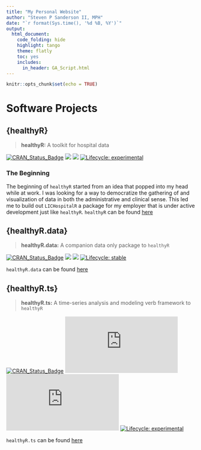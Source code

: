 ```yaml
---
title: "My Personal Website"
author: "Steven P Sanderson II, MPH"
date: "`r format(Sys.time(), '%d %B, %Y')`"
output:
  html_document:
    code_folding: hide
    highlight: tango
    theme: flatly
    toc: yes
    includes:
      in_header: GA_Script.html
---
```


```r
knitr::opts_chunk$set(echo = TRUE)
```

# Software Projects

## {healthyR}

> __healthyR:__ A toolkit for hospital data

<!-- badges: start -->
[![CRAN_Status_Badge](http://www.r-pkg.org/badges/version/healthyR)](https://cran.r-project.org/package=healthyR)
![](https://cranlogs.r-pkg.org/badges/healthyR)
![](https://cranlogs.r-pkg.org/badges/grand-total/healthyR)
[![Lifecycle: experimental](https://img.shields.io/badge/lifecycle-experimental-orange.svg)](https://www.tidyverse.org/lifecycle/#experimental)
<!-- badges: end -->

### The Beginning

The beginning of `healthyR` started from an idea that popped into my head while
at work. I was looking for a way to democratize the gathering of and visualization 
of data in both the administrative and clinical sense. This led me to build out
`LICHospitalR` a package for my employer that is under active development just like 
`healthyR`. `healthyR` can be found [here](https://www.spsanderson.com/healthyR)

## {healthyR.data}

> __healthyR.data:__ A companion data only package to `healthyR`

<!-- badges: start -->
[![CRAN_Status_Badge](http://www.r-pkg.org/badges/version/healthyR.data)](https://cran.r-project.org/package=healthyR.data)
![](http://cranlogs.r-pkg.org/badges/healthyR.data?color=brightgreen)
![](http://cranlogs.r-pkg.org/badges/grand-total/healthyR.data?color=brightgreen)
[![Lifecycle: stable](https://img.shields.io/badge/lifecycle-stable-brightgreen.svg)](https://www.tidyverse.org/lifecycle/#stable)
<!-- badges: end -->

`healthyR.data` can be found [here](https://www.spsanderson.com/healthyR.data)

## {healthyR.ts}

> __healthyR.ts:__ A time-series analysis and modeling verb framework to `healthyR`

<!-- badges: start -->
[![CRAN_Status_Badge](http://www.r-pkg.org/badges/version/healthyR)](https://cran.r-project.org/package=healthyR.ts)
![](https://cranlogs.r-pkg.org/badges/healthyR.ts)
![](https://cranlogs.r-pkg.org/badges/grand-total/healthyR.ts)
[![Lifecycle: experimental](https://img.shields.io/badge/lifecycle-experimental-orange.svg)](https://www.tidyverse.org/lifecycle/#experimental)
<!-- badges: end -->

`healthyR.ts` can be found [here](https://www.spsanderson.com/healthyR.ts)